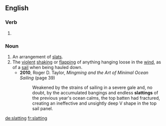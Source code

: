 ==English==

===Verb===
{{head|en}}

# {{present participle of|slat}}

===Noun===
{{en-noun}}

# An arrangement of [[slat]]s.
# The [[violent]] [[shake|shaking]] or [[flap]]ping of anything hanging loose in the [[wind]], as of a [[sail]] when being hauled down.
#* '''2010''', Roger D. Taylor, ''Mingming and the Art of Minimal Ocean Sailing'' (page 39)
#*: Weakened by the strains of sailing in a severe gale and, no doubt, by the accumulated bangings and endless '''slattings''' of the previous year's ocean calms, the top batten had fractured, creating an ineffective and unsightly deep V shape in the top sail panel.

[[de:slatting]]
[[fr:slatting]]